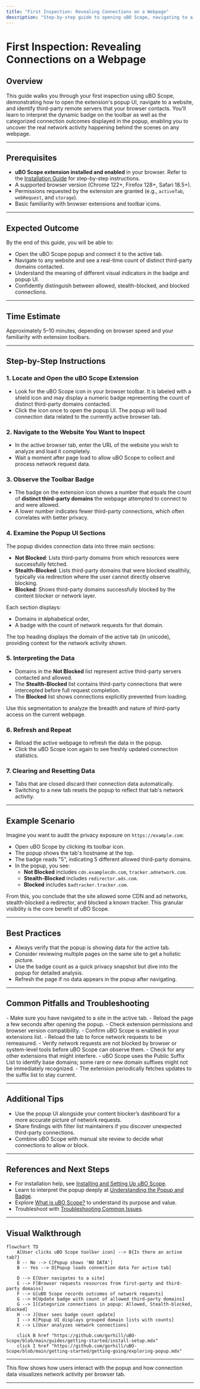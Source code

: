 ```yaml
---
title: "First Inspection: Revealing Connections on a Webpage"
description: "Step-by-step guide to opening uBO Scope, navigating to a site, and using the popup UI to reveal which third-party remote servers are contacted. Shows how the badge and popup visualize different connection outcomes and what the basic indicators mean."
---
```


# First Inspection: Revealing Connections on a Webpage

## Overview
This guide walks you through your first inspection using uBO Scope, demonstrating how to open the extension's popup UI, navigate to a website, and identify third-party remote servers that your browser contacts. You'll learn to interpret the dynamic badge on the toolbar as well as the categorized connection outcomes displayed in the popup, enabling you to uncover the real network activity happening behind the scenes on any webpage.

---

## Prerequisites

- **uBO Scope extension installed and enabled** in your browser. Refer to the [Installation Guide](https://github.com/gorhill/uBO-Scope/blob/main/guides/getting-started/install-setup.mdx) for step-by-step instructions.
- A supported browser version (Chrome 122+, Firefox 128+, Safari 18.5+).
- Permissions requested by the extension are granted (e.g., `activeTab`, `webRequest`, and `storage`).
- Basic familiarity with browser extensions and toolbar icons.

---

## Expected Outcome

By the end of this guide, you will be able to:

- Open the uBO Scope popup and connect it to the active tab.
- Navigate to any website and see a real-time count of distinct third-party domains contacted.
- Understand the meaning of different visual indicators in the badge and popup UI.
- Confidently distinguish between allowed, stealth-blocked, and blocked connections.

---

## Time Estimate
Approximately 5–10 minutes, depending on browser speed and your familiarity with extension toolbars.

---

## Step-by-Step Instructions

### 1. Locate and Open the uBO Scope Extension

- Look for the uBO Scope icon in your browser toolbar. It is labeled with a shield icon and may display a numeric badge representing the count of distinct third-party domains contacted.
- Click the icon once to open the popup UI. The popup will load connection data related to the currently active browser tab.

### 2. Navigate to the Website You Want to Inspect

- In the active browser tab, enter the URL of the website you wish to analyze and load it completely.
- Wait a moment after page load to allow uBO Scope to collect and process network request data.

### 3. Observe the Toolbar Badge

- The badge on the extension icon shows a number that equals the count of **distinct third-party domains** the webpage attempted to connect to and were allowed.
- A lower number indicates fewer third-party connections, which often correlates with better privacy.

### 4. Examine the Popup UI Sections

The popup divides connection data into three main sections:

- **Not Blocked**: Lists third-party domains from which resources were successfully fetched.
- **Stealth-Blocked**: Lists third-party domains that were blocked stealthily, typically via redirection where the user cannot directly observe blocking.
- **Blocked**: Shows third-party domains successfully blocked by the content blocker or network layer.

Each section displays:

- Domains in alphabetical order,
- A badge with the count of network requests for that domain.

The top heading displays the domain of the active tab (in unicode), providing context for the network activity shown.

### 5. Interpreting the Data

- Domains in the **Not Blocked** list represent active third-party servers contacted and allowed.
- The **Stealth-Blocked** list contains third-party connections that were intercepted before full request completion.
- The **Blocked** list shows connections explicitly prevented from loading.

Use this segmentation to analyze the breadth and nature of third-party access on the current webpage.

### 6. Refresh and Repeat

- Reload the active webpage to refresh the data in the popup.
- Click the uBO Scope icon again to see freshly updated connection statistics.

### 7. Clearing and Resetting Data

- Tabs that are closed discard their connection data automatically.
- Switching to a new tab resets the popup to reflect that tab's network activity.

---

## Example Scenario

Imagine you want to audit the privacy exposure on `https://example.com`:

- Open uBO Scope by clicking its toolbar icon.
- The popup shows the tab's hostname at the top.
- The badge reads "5", indicating 5 different allowed third-party domains.
- In the popup, you see:
  - **Not Blocked** includes `cdn.examplecdn.com`, `tracker.adnetwork.com`.
  - **Stealth-Blocked** includes `redirector.ads.com`.
  - **Blocked** includes `badtracker.tracker.com`.

From this, you conclude that the site allowed some CDN and ad networks, stealth-blocked a redirector, and blocked a known tracker. This granular visibility is the core benefit of uBO Scope.

---

## Best Practices

- Always verify that the popup is showing data for the active tab.
- Consider reviewing multiple pages on the same site to get a holistic picture.
- Use the badge count as a quick privacy snapshot but dive into the popup for detailed analysis.
- Refresh the page if no data appears in the popup after navigating.

---

## Common Pitfalls and Troubleshooting

<AccordionGroup title="Troubleshooting Common Issues">  
<Accordion title="The Popup Shows 'NO DATA' or No Domains">  
- Make sure you have navigated to a site in the active tab.
- Reload the page a few seconds after opening the popup.
- Check extension permissions and browser version compatibility.
- Confirm uBO Scope is enabled in your extensions list.
</Accordion>  
<Accordion title="Badge Number Does Not Update">  
- Reload the tab to force network requests to be remeasured.
- Verify network requests are not blocked by browser or system-level tools before uBO Scope can observe them.
- Check for any other extensions that might interfere.
</Accordion>  
<Accordion title="Domains Are Not Grouped Correctly">  
- uBO Scope uses the Public Suffix List to identify base domains; some rare or new domain suffixes might not be immediately recognized.
- The extension periodically fetches updates to the suffix list to stay current.
</Accordion>  
</AccordionGroup>

---

## Additional Tips

- Use the popup UI alongside your content blocker’s dashboard for a more accurate picture of network requests.
- Share findings with filter list maintainers if you discover unexpected third-party connections.
- Combine uBO Scope with manual site review to decide what connections to allow or block.

---

## References and Next Steps

- For installation help, see [Installing and Setting Up uBO Scope](../guides/getting-started/install-setup).
- Learn to interpret the popup deeply at [Understanding the Popup and Badge](../getting-started/getting-going/exploring-popup).
- Explore [What is uBO Scope?](../../overview/introduction-group/what-is-ubo-scope) to understand its purpose and value.
- Troubleshoot with [Troubleshooting Common Issues](../getting-started/getting-going/troubleshooting-setup).


---

## Visual Walkthrough

```mermaid
flowchart TD
    A[User clicks uBO Scope toolbar icon] --> B{Is there an active tab?}
    B -- No --> C[Popup shows 'NO DATA']
    B -- Yes --> D[Popup loads connection data for active tab]

    D --> E[User navigates to a site]
    E --> F[Browser requests resources from first-party and third-party domains]
    F --> G[uBO Scope records outcomes of network requests]
    G --> H[Update badge with count of allowed third-party domains]
    G --> I[Categorize connections in popup: Allowed, Stealth-blocked, Blocked]
    H --> J[User sees badge count update]
    I --> K[Popup UI displays grouped domain lists with counts]
    K --> L[User analyzes network connections]

    click B href "https://github.com/gorhill/uBO-Scope/blob/main/guides/getting-started/install-setup.mdx"
    click I href "https://github.com/gorhill/uBO-Scope/blob/main/getting-started/getting-going/exploring-popup.mdx"
```

---

This flow shows how users interact with the popup and how connection data visualizes network activity per browser tab.

---